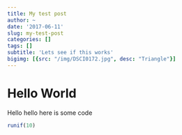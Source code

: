 ```yaml
---
title: My test post
author: ~
date: '2017-06-11'
slug: my-test-post
categories: []
tags: []
subtitle: 'Lets see if this works'
bigimg: [{src: "/img/DSCI0172.jpg", desc: "Triangle"}]
---
```



# Hello World

Hello hello here is some code 

```r

runif(10)

```


